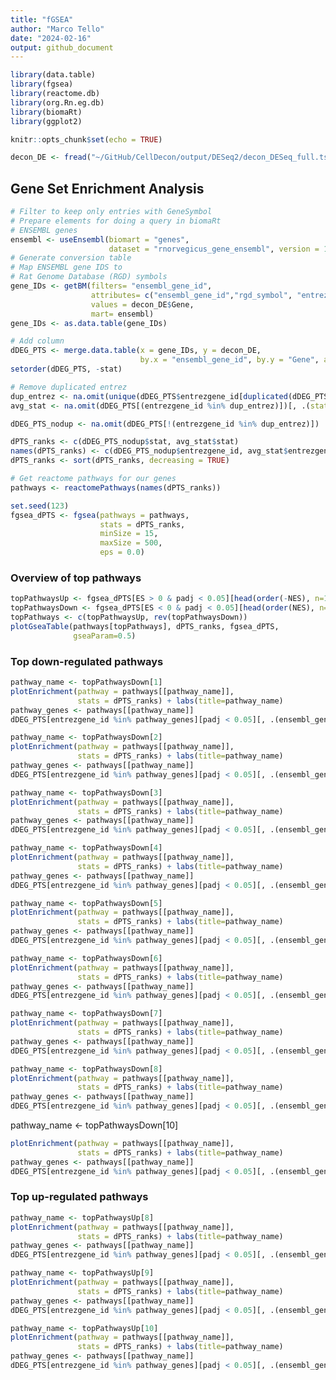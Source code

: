 ```yaml
---
title: "fGSEA"
author: "Marco Tello"
date: "2024-02-16"
output: github_document
---
```


```r
library(data.table)
library(fgsea)
library(reactome.db)
library(org.Rn.eg.db)
library(biomaRt)
library(ggplot2)

knitr::opts_chunk$set(echo = TRUE)
```


```r
decon_DE <- fread("~/GitHub/CellDecon/output/DESeq2/decon_DESeq_full.tsv")

```


## Gene Set Enrichment Analysis

```r
# Filter to keep only entries with GeneSymbol
# Prepare elements for doing a query in biomaRt
# ENSEMBL genes
ensembl <- useEnsembl(biomart = "genes", 
                      dataset = "rnorvegicus_gene_ensembl", version = 110)
# Generate conversion table
# Map ENSEMBL gene IDS to 
# Rat Genome Database (RGD) symbols
gene_IDs <- getBM(filters= "ensembl_gene_id", 
                  attributes= c("ensembl_gene_id","rgd_symbol", "entrezgene_id", "entrezgene_accession"),
                  values = decon_DE$Gene, 
                  mart= ensembl)
gene_IDs <- as.data.table(gene_IDs)
```


```r
# Add column
dDEG_PTS <- merge.data.table(x = gene_IDs, y = decon_DE, 
                             by.x = "ensembl_gene_id", by.y = "Gene", all.x = FALSE)
setorder(dDEG_PTS, -stat)

# Remove duplicated entrez
dup_entrez <- na.omit(unique(dDEG_PTS$entrezgene_id[duplicated(dDEG_PTS$entrezgene_id)]))
avg_stat <- na.omit(dDEG_PTS[(entrezgene_id %in% dup_entrez)])[, .(stat = mean(stat)), by = entrezgene_id]

dDEG_PTS_nodup <- na.omit(dDEG_PTS[!(entrezgene_id %in% dup_entrez)])

dPTS_ranks <- c(dDEG_PTS_nodup$stat, avg_stat$stat)
names(dPTS_ranks) <- c(dDEG_PTS_nodup$entrezgene_id, avg_stat$entrezgene_id)
dPTS_ranks <- sort(dPTS_ranks, decreasing = TRUE)

# Get reactome pathways for our genes
pathways <- reactomePathways(names(dPTS_ranks))

```

```r
set.seed(123)
fgsea_dPTS <- fgsea(pathways = pathways,
                    stats = dPTS_ranks,
                    minSize = 15,
                    maxSize = 500,
                    eps = 0.0)
```

### Overview of top pathways

```r
topPathwaysUp <- fgsea_dPTS[ES > 0 & padj < 0.05][head(order(-NES), n=10), pathway]
topPathwaysDown <- fgsea_dPTS[ES < 0 & padj < 0.05][head(order(NES), n=10), pathway]
topPathways <- c(topPathwaysUp, rev(topPathwaysDown))
plotGseaTable(pathways[topPathways], dPTS_ranks, fgsea_dPTS, 
              gseaParam=0.5)
```

### Top down-regulated pathways


```r
pathway_name <- topPathwaysDown[1]
plotEnrichment(pathway = pathways[[pathway_name]], 
               stats = dPTS_ranks) + labs(title=pathway_name)
pathway_genes <- pathways[[pathway_name]]
dDEG_PTS[entrezgene_id %in% pathway_genes][padj < 0.05][, .(ensembl_gene_id, rgd_symbol, log2FoldChange)]
```

```r
pathway_name <- topPathwaysDown[2]
plotEnrichment(pathway = pathways[[pathway_name]], 
               stats = dPTS_ranks) + labs(title=pathway_name)
pathway_genes <- pathways[[pathway_name]]
dDEG_PTS[entrezgene_id %in% pathway_genes][padj < 0.05][, .(ensembl_gene_id, rgd_symbol, log2FoldChange)]

```

```r
pathway_name <- topPathwaysDown[3]
plotEnrichment(pathway = pathways[[pathway_name]], 
               stats = dPTS_ranks) + labs(title=pathway_name)
pathway_genes <- pathways[[pathway_name]]
dDEG_PTS[entrezgene_id %in% pathway_genes][padj < 0.05][, .(ensembl_gene_id, rgd_symbol, log2FoldChange)]
```


```r
pathway_name <- topPathwaysDown[4]
plotEnrichment(pathway = pathways[[pathway_name]], 
               stats = dPTS_ranks) + labs(title=pathway_name)
pathway_genes <- pathways[[pathway_name]]
dDEG_PTS[entrezgene_id %in% pathway_genes][padj < 0.05][, .(ensembl_gene_id, rgd_symbol, log2FoldChange)]
```

```r
pathway_name <- topPathwaysDown[5]
plotEnrichment(pathway = pathways[[pathway_name]], 
               stats = dPTS_ranks) + labs(title=pathway_name)
pathway_genes <- pathways[[pathway_name]]
dDEG_PTS[entrezgene_id %in% pathway_genes][padj < 0.05][, .(ensembl_gene_id, rgd_symbol, log2FoldChange)]
```

```r
pathway_name <- topPathwaysDown[6]
plotEnrichment(pathway = pathways[[pathway_name]], 
               stats = dPTS_ranks) + labs(title=pathway_name)
pathway_genes <- pathways[[pathway_name]]
dDEG_PTS[entrezgene_id %in% pathway_genes][padj < 0.05][, .(ensembl_gene_id, rgd_symbol, log2FoldChange)]
```

```r
pathway_name <- topPathwaysDown[7]
plotEnrichment(pathway = pathways[[pathway_name]], 
               stats = dPTS_ranks) + labs(title=pathway_name)
pathway_genes <- pathways[[pathway_name]]
dDEG_PTS[entrezgene_id %in% pathway_genes][padj < 0.05][, .(ensembl_gene_id, rgd_symbol, log2FoldChange)]
```


```r
pathway_name <- topPathwaysDown[8]
plotEnrichment(pathway = pathways[[pathway_name]], 
               stats = dPTS_ranks) + labs(title=pathway_name)
pathway_genes <- pathways[[pathway_name]]
dDEG_PTS[entrezgene_id %in% pathway_genes][padj < 0.05][, .(ensembl_gene_id, rgd_symbol, log2FoldChange)]
```


pathway_name <- topPathwaysDown[10]
```r
plotEnrichment(pathway = pathways[[pathway_name]], 
               stats = dPTS_ranks) + labs(title=pathway_name)
pathway_genes <- pathways[[pathway_name]]
dDEG_PTS[entrezgene_id %in% pathway_genes][padj < 0.05][, .(ensembl_gene_id, rgd_symbol, log2FoldChange)]
```


### Top up-regulated pathways

```r
pathway_name <- topPathwaysUp[8]
plotEnrichment(pathway = pathways[[pathway_name]], 
               stats = dPTS_ranks) + labs(title=pathway_name)
pathway_genes <- pathways[[pathway_name]]
dDEG_PTS[entrezgene_id %in% pathway_genes][padj < 0.05][, .(ensembl_gene_id, rgd_symbol, log2FoldChange)]

```

```r
pathway_name <- topPathwaysUp[9]
plotEnrichment(pathway = pathways[[pathway_name]], 
               stats = dPTS_ranks) + labs(title=pathway_name)
pathway_genes <- pathways[[pathway_name]]
dDEG_PTS[entrezgene_id %in% pathway_genes][padj < 0.05][, .(ensembl_gene_id, rgd_symbol, log2FoldChange)]

```

```r
pathway_name <- topPathwaysUp[10]
plotEnrichment(pathway = pathways[[pathway_name]], 
               stats = dPTS_ranks) + labs(title=pathway_name)
pathway_genes <- pathways[[pathway_name]]
dDEG_PTS[entrezgene_id %in% pathway_genes][padj < 0.05][, .(ensembl_gene_id, rgd_symbol, log2FoldChange)]

```